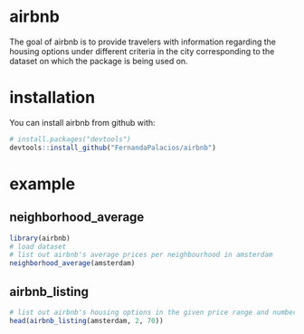# airbnb
The goal of airbnb is to provide travelers with information 
regarding the housing options under different criteria in the city corresponding to the dataset on
which the package is being used on.

# installation
You can install airbnb from github with:
``` r
# install.packages("devtools")
devtools::install_github("FernandaPalacios/airbnb")
```

# example 
## neighborhood_average
``` r
library(airbnb)
# load dataset
# list out airbnb's average prices per neighbourhood in amsterdam
neighborhood_average(amsterdam)
```


## airbnb_listing
``` r
# list out airbnb's housing options in the given price range and number of bedroooms 
head(airbnb_listing(amsterdam, 2, 70))
```

